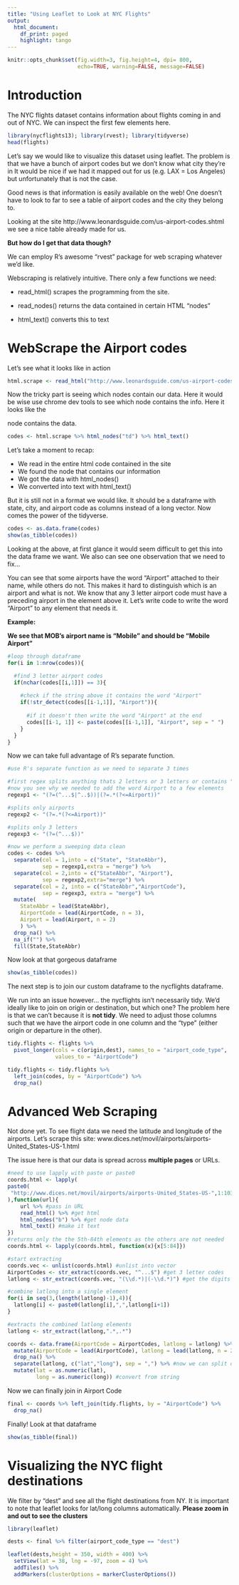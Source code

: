 ---
title: "Using Leaflet to Look at NYC Flights"
output:
  html_document:
    df_print: paged
    highlight: tango
---
```{r global-options, include = FALSE}

knitr::opts_chunk$set(fig.width=3, fig.height=4, dpi= 800,
                      echo=TRUE, warning=FALSE, message=FALSE)
```
# Introduction

The NYC flights dataset contains information about flights coming in and out
of NYC. We can inspect the first few elements here. 

```{r}
library(nycflights13); library(rvest); library(tidyverse)
head(flights)
```

Let's say we would like to visualize this dataset using leaflet. The problem
is that we have a bunch of airport codes but we don't know what city they're in
It would be nice if we had it mapped out for us (e.g. LAX = Los Angeles) but
unfortunately that is not the case.

Good news is that information is easily available on the web! One doesn't have
to look to far to see a table of airport codes and the city they belong to.

Looking at the site http://www.leonardsguide.com/us-airport-codes.shtml we see
a nice table already made for us.

**But how do I get that data though?**

We can employ R's awesome "rvest" package for web scraping whatever we'd like.

Webscraping is relatively intuitive. There only a few functions we need:

- read_html() scrapes the programming from the site.

- read_nodes() returns the data contained in certain HTML "nodes"

- html_text() converts this to text

# WebScrape the Airport codes

Let's see what it looks like in action
```{r}

html.scrape <- read_html("http://www.leonardsguide.com/us-airport-codes.shtml")
```

Now the tricky part is seeing which nodes contain our data. Here it would be
wise use chrome dev tools to see which node contains the info. Here it looks
like the <td> node contains the data.

```{r}
codes <- html.scrape %>% html_nodes("td") %>% html_text()
```

Let's take a moment to recap:

- We read in the entire html code contained in the site
- We found the node that contains our information
- We got the data with html_nodes()
- We converted into text with html_text()

But it is still not in a format we would like. It should be a dataframe with
state, city, and airport code as columns instead of a long vector. Now comes 
the power of the tidyverse.

```{r}
codes <- as.data.frame(codes)
show(as_tibble(codes))
```

Looking at the above, at first glance it would seem difficult to get this into
the data frame we want. We also can see one observation that we need to fix...

You can see that some airports have the word "Airport" attached to their
name, while others do not. This makes it hard to distinguish which is an
airport and what is not. We know that any 3 letter airport code must have a
preceding airport in the element above it. Let's write code to write the word
"Airport" to any element that needs it.

**Example:**

**We see that MOB's airport name is "Mobile" and should be "Mobile Airport"**

```{r}
#loop through dataframe
for(i in 1:nrow(codes)){

  #find 3 letter airport codes
  if(nchar(codes[[i,1]]) == 3){
    
    #check if the string above it contains the word "Airport"
    if(!str_detect(codes[[i-1,1]], "Airport")){
      
      #if it doesn't then write the word "Airport" at the end
      codes[[i-1, 1]] <- paste(codes[[i-1,1]], "Airport", sep = " ")
    }
  }
}

```

Now we can take full advantage of R's separate function.

```{r}
#use R's separate function as we need to separate 3 times

#first regex splits anything thats 2 letters or 3 letters or contains "Airport"
#now you see why we needed to add the word Airport to a few elements
regexp1 <- "(?=(^...$|^..$))|(?=.*(?<=Airport))"

#splits only airports
regexp2 <- "(?=.*(?<=Airport))"

#splits only 3 letters
regexp3 <- "(?=(^...$))"

#now we perform a sweeping data clean
codes <- codes %>%
  separate(col = 1,into = c("State", "StateAbbr"),
           sep = regexp1,extra = "merge") %>% 
  separate(col = 2,into = c("StateAbbr", "Airport"),
           sep = regexp2,extra="merge") %>% 
  separate(col = 2, into = c("StateAbbr","AirportCode"), 
           sep = regexp3, extra = "merge") %>% 
  mutate(
    StateAbbr = lead(StateAbbr), 
    AirportCode = lead(AirportCode, n = 3),
    Airport = lead(Airport, n = 2)
    ) %>% 
  drop_na() %>% 
  na_if("") %>% 
  fill(State,StateAbbr)

```

Now look at that gorgeous dataframe
```{r}
show(as_tibble(codes))
```

The next step is to join our custom dataframe to the nycflights dataframe.

We run into an issue however... the nycflights isn't necessarily tidy. We'd
ideally like to join on origin or destination, but which one? The problem here
is that we can't because it is **not tidy**. We need to adjust those columns
such that we have the airport code in one column and the "type" (either origin
or departure in the other).

```{r}
tidy.flights <- flights %>% 
  pivot_longer(cols = c(origin,dest), names_to = "airport_code_type",
               values_to = "AirportCode")

tidy.flights <- tidy.flights %>% 
  left_join(codes, by = "AirportCode") %>% 
  drop_na()
```

# Advanced Web Scraping
Not done yet. To see flight data we need the latitude and longitude of the
airports. Let's scrape this site:
www.dices.net/movil/airports/airports-United_States-US-1.html

The issue here is that our data is spread across **multiple pages** or URLs.
```{r}
#need to use lapply with paste or paste0
coords.html <- lapply(
paste0(
 "http://www.dices.net/movil/airports/airports-United_States-US-",1:103,".html"
),function(url){
    url %>% #pass in URL
    read_html() %>% #get html
    html_nodes("b") %>% #get node data
    html_text() #make it text
})
#returns only the the 5th-84th elements as the others are not needed
coords.html <- lapply(coords.html, function(x){x[5:84]})

#start extracting
coords.vec <- unlist(coords.html) #unlist into vector
AirportCodes <- str_extract(coords.vec, "^...$") #get 3 letter codes
latlong <- str_extract(coords.vec, "(\\d.*)|(-\\d.*)") #get the digits

#combine latlong into a single element
for(i in seq(3,(length(latlong)-1),4)){
  latlong[i] <- paste0(latlong[i],",",latlong[i+1])
}

#extracts the combined latlong elements 
latlong <- str_extract(latlong,".*,.*")

coords <- data.frame(AirportCode = AirportCodes, latlong = latlong) %>% 
  mutate(AirportCode = lead(AirportCode), latlong = lead(latlong, n = 2)) %>% 
  drop_na() %>% 
  separate(latlong, c("lat","long"), sep = ",") %>% #now we can split on the ","
  mutate(lat = as.numeric(lat),
         long = as.numeric(long)) #convert from string
```

Now we can finally join in Airport Code
```{r}
final <- coords %>% left_join(tidy.flights, by = "AirportCode") %>%
  drop_na() 
```

Finally! Look at that dataframe
```{r}
show(as_tibble(final))
```

# Visualizing the NYC flight destinations

We filter by "dest" and see all the flight destinations from NY. It is important to note that leaflet looks for lat/long columns automatically.
**Please zoom in and out to see the clusters**

```{r}
library(leaflet)

dests <- final %>% filter(airport_code_type == "dest")

leaflet(dests,height = 350, width = 400) %>%
  setView(lat = 38, lng = -97, zoom = 4) %>% 
  addTiles() %>% 
  addMarkers(clusterOptions = markerClusterOptions())
```

